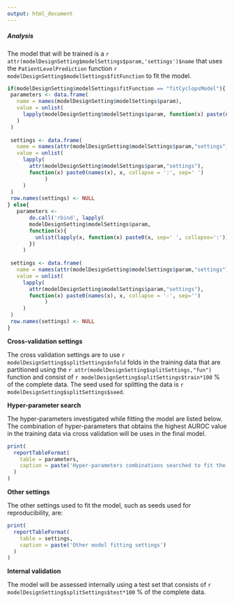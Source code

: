 ```yaml
---
output: html_document
---
```

  
##### Analysis

The model that will be trained is a ``r attr(modelDesignSetting$modelSettings$param,'settings')$name `` that uses the `PatientLevelPrediction` function ``r modelDesignSetting$modelSettings$fitFunction `` to fit the model.

```r
if(modelDesignSetting$modelSettings$fitFunction == "fitCyclopsModel"){
 parameters <- data.frame(
   name = names(modelDesignSetting$modelSettings$param),
   value = unlist(
     lapply(modelDesignSetting$modelSettings$param, function(x) paste(names(x), x, collapse = '-', sep=':'))
   )
 )
 
 settings <- data.frame(
   name = names(attr(modelDesignSetting$modelSettings$param,"settings")),
   value = unlist(
     lapply(
       attr(modelDesignSetting$modelSettings$param,"settings"), 
       function(x) paste0(names(x), x, collapse = ':', sep=' ')
            )
     )
 )
 row.names(settings) <- NULL
} else{
   parameters <- 
       do.call('rbind', lapply(
       modelDesignSetting$modelSettings$param, 
       function(x){
         unlist(lapply(x, function(x) paste0(x, sep=' ', collapse=':')))
       })
     )
 
 settings <- data.frame(
   name = names(attr(modelDesignSetting$modelSettings$param,"settings")),
   value = unlist(
     lapply(
       attr(modelDesignSetting$modelSettings$param,"settings"), 
       function(x) paste0(names(x), x, collapse = '-', sep='')
            )
     )
 )
 row.names(settings) <- NULL
}
```

**Cross-validation settings**

The cross validation settings are to use ``r modelDesignSetting$splitSettings$nfold `` folds in the training data that are partitioned using the ``r attr(modelDesignSetting$splitSettings,"fun") `` function and consist of ``r modelDesignSetting$splitSettings$train*100 `` \% of the complete data.  The seed used for splitting the data is ``r modelDesignSetting$splitSettings$seed ``.

**Hyper-parameter search**

The hyper-parameters investigated while fitting the model are listed below.  The combination of hyper-parameters that obtains the highest AUROC value in the training data via cross validation will be uses in the final model.

```r
print(
  reportTableFormat(
    table = parameters, 
    caption = paste('Hyper-parameters combinations searched to fit the model')
  )
)
```

**Other settings**

The other settings used to fit the model, such as seeds used for reproducibility, are:

```r
print(
  reportTableFormat(
    table = settings, 
    caption = paste('Other model fitting settings')
  )
)
```

**Internal validation**

The model will be assessed internally using a test set that consists of ``r modelDesignSetting$splitSettings$test*100`` \% of the complete data.